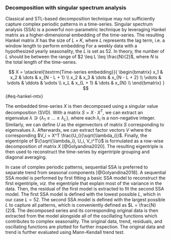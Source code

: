 ### Decomposition with singular spectrum analysis

Classical and STL-based decomposition technique may not sufficiently capture complex periodic patterns in a time-series. Singular spectrum analysis (SSA) is a powerful non-parametric technique by leveraging Hankel matrix as a higher-dimensional embedding of the time-series. The resulting Hankel matrix $X$ has the size of $L \times K$, where $L$ represents the lag term, i.e. a window length to perform embedding For a weekly data with a hypothesized yearly seasonality, the $L$ is set as 52. In theory, the number of $L$ should be between the range of $2 \leq L \leq \frac{N}{2}$, where $N$ is the total length of the time-series.

$$
X =
\stackrel{\textrm{Time-series embedding}}{
  \begin{bmatrix}
  x_1 & x_2 & \dots & x_{N - L + 1} \\
  x_2 & x_3 & \dots & x_{N - L + 2} \\
  \vdots & \vdots & \ddots & \vdots \\
  x_L & x_{L + 1} & \dots & x_{N} \\
  \end{bmatrix}
}
$$ {#eq-hankel-mtx}

The embedded time-series $X$ is then decomposed using a singular value decomposition (SVD). With a matrix $S = X \cdot X^T$, we can extract an eigenvalue $\lambda \ni \{\lambda_1 \geq \dots \geq \lambda_L\}$, where each $\lambda_i$ is a non-negative integer. Similarly, we can define $U$ as the eigenvectors of matrix $S$ corresponding to eigenvalues $\lambda$. Afterwards, we can extract factor vectors $V$ where the corresponding $V_i = X^T \frac{U_i}{\sqrt{\lambda_i}}$. Finally, the eigentriple of $\{\sqrt{\lambda_i}, U_i, V_i^T\}$ is formulated as a row-wise decomposition of matrix $X$ [@Golyandina2020]. The resulting eigentriple is then used to reconstruct the time-series by eigentriple grouping and diagonal averaging.

In case of complex periodic patterns, sequential SSA is preferred to separate trend from seasonal components [@Golyandina2018]. A sequential SSA model is performed by first fitting a basic SSA model to reconstruct the first eigentriple, *viz.* the eigentriple that explain most of the variance in the data. Then, the residual of the first model is extracted to fit the second SSA model. The first SSA model is defined with the lowest possible $L$, which in our case $L = 52$. The second SSA model is defined with the largest possible $L$ to capture all patterns, which is conveniently defined as $L = \frac{N}{2}$. The decomposed series and its corresponding original data is then extracted from the model alongside all of the oscillating functions which contributes to complex seasonality. The original data, trend, residuals, and oscillating functions are plotted for further inspection. The original data and trend is further evaluated using Mann-Kendall trend test.
